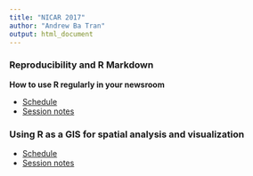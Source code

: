 ```yaml
---
title: "NICAR 2017"
author: "Andrew Ba Tran"
output: html_document
---
```


### Reproducibility and R Markdown

**How to use R regularly in your newsroom**

* [Schedule](http://ire.org/events-and-training/event/2702/3078/)
* [Session notes](http://andrewbtran.github.io/NICAR/2017/reproducibility-rmarkdown)


### Using R as a GIS for spatial analysis and visualization

* [Schedule](http://ire.org/events-and-training/event/2702/3083/)
* [Session notes](http://andrewbtran.github.io/NICAR/2017/maps)


